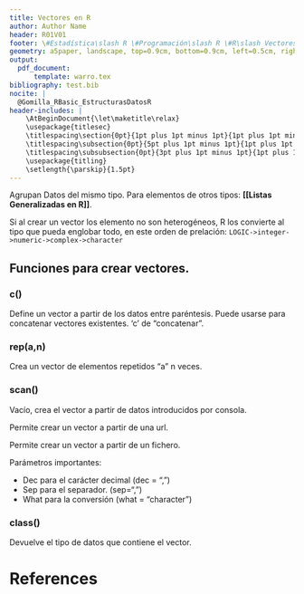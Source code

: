 ```yaml
---
title: Vectores en R
author: Author Name
header: R01V01
footer: \#Estadística\slash R \#Programación\slash R \#R\slash Vectores
geometry: a5paper, landscape, top=0.9cm, bottom=0.9cm, left=0.5cm, right=0.5cm, headsep = 0.1cm, footskip = 12pt
output:
  pdf_document:
      template: warro.tex
bibliography: test.bib
nocite: |
  @Gomilla_RBasic_EstructurasDatosR
header-includes: |
    \AtBeginDocument{\let\maketitle\relax}
    \usepackage{titlesec}
    \titlespacing\section{0pt}{1pt plus 1pt minus 1pt}{1pt plus 1pt minus 1pt}
    \titlespacing\subsection{0pt}{5pt plus 1pt minus 1pt}{1pt plus 1pt minus 1pt}
    \titlespacing\subsubsection{0pt}{3pt plus 1pt minus 1pt}{1pt plus 1pt minus 1pt}
    \usepackage{titling}
    \setlength{\parskip}{1.5pt}
---
```

Agrupan Datos del mismo tipo. Para elementos de otros tipos: **[[Listas Generalizadas en R]]**.

Si al crear un vector los elemento no son heterogéneos, R los convierte al tipo que pueda englobar todo, en este orden de prelación:
````LOGIC->integer->numeric->complex->character````
		
## Funciones para crear vectores.
### c()
Define un vector a partir de los datos entre paréntesis.
Puede usarse para concatenar vectores existentes.
'c' de "concatenar".

### rep(a,n) 
Crea un vector de elementos repetidos "a" n veces.
			
### scan()
Vacío, crea el vector a partir de datos introducidos por consola.

Permite crear un vector a partir de una url.

Permite crear un vector a partir de un fichero.
			
Parámetros importantes:

* Dec para el carácter decimal (dec = ",")
* Sep para el separador. (sep=",")
* What para la conversión (what = "character")
				
### class()
Devuelve el tipo de datos que contiene el vector.
	
\pagebreak

# References
